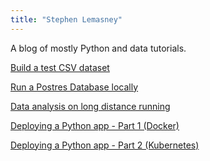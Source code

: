 ```yaml
---
title: "Stephen Lemasney"
---
```


A blog of mostly Python and data tutorials.

[Build a test CSV dataset](build-a-test-csv-dataset.html)

[Run a Postres Database locally](run-pg-locally.html)

[Data analysis on long distance running](svp.html)

[Deploying a Python app - Part 1 (Docker)](flask-app-with-docker.html)

[Deploying a Python app - Part 2 (Kubernetes)](flask-app-with-k8s.html)